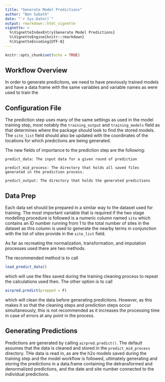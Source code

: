 ```yaml
---
title: "Generate Model Predictions"
author: "Ben Sabath"
date: "`r Sys.Date()`"
output: rmarkdown::html_vignette
vignette: >
  %\VignetteIndexEntry{Generate Model Predictions}
  %\VignetteEngine{knitr::rmarkdown}
  %\VignetteEncoding{UTF-8}
---
```


```r
knitr::opts_chunk$set(echo = TRUE)
```

## Workflow Overview
In order to generate predicitons, we need to have previously trained models and have a data frame with the same variables and variable names as were used to train the 

## Configuration File

The prediction step uses many of the same settings as used in the model training step, most notably the `training_output` and `training_models` field as that determines where the package should look to find the stored models. The `site_list` field should also be updated with the coordinates of the locations for which predictions are being generated.

The new fields of importance to the prediction step are the following:

```
predict_data: The input data for a given round of prediction

predict_mid_process: The directory that holds all saved files generated in the prediction process.

predict_output: The directory that holds the generated predictions
```

## Data Prep

Each data set should be prepared in a similar way to the dataset used for training. The most important variable that is required if the two stage modelling procedure is followed is a numeric column named `site` which contains an ID number running from 1 to the total number of sites in the dataset as this column is used to generate the nearby terms in conjunction with the list of sites provide in the `site_list` field.

As far as recreating the normalization, transformation, and imputation processes used there are two methods.

The recommended method is to call

```r
load_predict_data()
```

which will use the files saved during the training cleaning process to repeat the calculations used then. The other option is to call

```r
airpred.predict(prepped = F)
```

which will clean the data before generating predicitons. However, as this makes it so that the cleaning steps and prediction steps occur simultaneously, this is not recommended as it increases the processing time in case of errors at any point in the process.



## Generating Predictions

Predictions are generated by calling `airpred.predict()`. The default assumes that the data is cleaned and stored in the `predict_mid_process` directory. THe data is read in, as are the h2o models saved during the training step and the model workflow is followed, ultimately generating and storing the predictions in a data.frame containing the detransformed and denormalized predictions, and the date and site number connected to the individual predictions.
